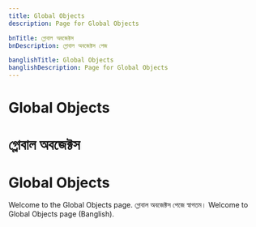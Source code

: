 ```yaml
---
title: Global Objects
description: Page for Global Objects

bnTitle: গ্লোবাল অবজেক্টস
bnDescription: গ্লোবাল অবজেক্টস পেজ

banglishTitle: Global Objects
banglishDescription: Page for Global Objects
---
```


# <I18nEnglish>Global Objects</I18nEnglish>
# <I18nBangla>গ্লোবাল অবজেক্টস</I18nBangla>
# <I18nBanglish>Global Objects</I18nBanglish>

<I18nEnglish>
Welcome to the Global Objects page.
</I18nEnglish>

<I18nBangla>
গ্লোবাল অবজেক্টস পেজে স্বাগতম।
</I18nBangla>

<I18nBanglish>
Welcome to Global Objects page (Banglish).
</I18nBanglish>
